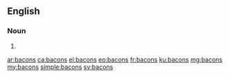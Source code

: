 ==English==

===Noun===
{{head|en|noun plural form}}

# {{plural of|bacon|lang=en}}

[[ar:bacons]]
[[ca:bacons]]
[[el:bacons]]
[[eo:bacons]]
[[fr:bacons]]
[[ku:bacons]]
[[mg:bacons]]
[[my:bacons]]
[[simple:bacons]]
[[sv:bacons]]